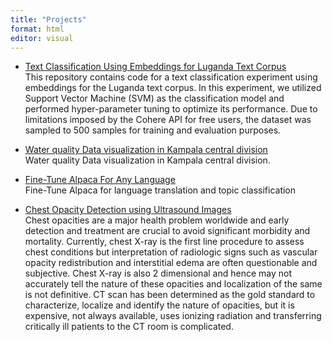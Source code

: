 ```yaml
---
title: "Projects"
format: html
editor: visual
---
```


-   [Text Classification Using Embeddings for Luganda Text Corpus](https://github.com/EricPeter/Topic-Classification-Luganda)\
    This repository contains code for a text classification experiment using embeddings for the Luganda text corpus. In this experiment, we utilized Support Vector Machine (SVM) as the classification model and performed hyper-parameter tuning to optimize its performance. Due to limitations imposed by the Cohere API for free users, the dataset was sampled to 500 samples for training and evaluation purposes.

-   [Water quality Data visualization in Kampala central division](https://ericpeter.github.io/msc-dataviz/)\
    Water quality Data visualization in Kampala central division.


-   [Fine-Tune Alpaca For Any Language](https://github.com/alburycatalina/FHA_intro_to_coding)\
    Fine-Tune Alpaca for language translation and topic classification

-   [Chest Opacity Detection using Ultrasound Images](https://github.com/EricPeter/MSC-DEEPLEARNING/blob/main/train.ipynb)\
    Chest opacities are a major health problem worldwide and early detection and treatment are crucial to avoid significant morbidity and mortality. Currently, chest X-ray is the first line procedure to assess chest conditions but interpretation of radiologic signs such as vascular opacity redistribution and interstitial edema are often questionable and subjective. Chest X-ray is also 2 dimensional and hence may not accurately tell the nature of these opacities and localization of the same is not definitive. CT scan has been determined as the gold standard to characterize, localize and identify the nature of opacities, but it is expensive, not always available, uses ionizing radiation and transferring critically ill patients to the CT room is complicated.

